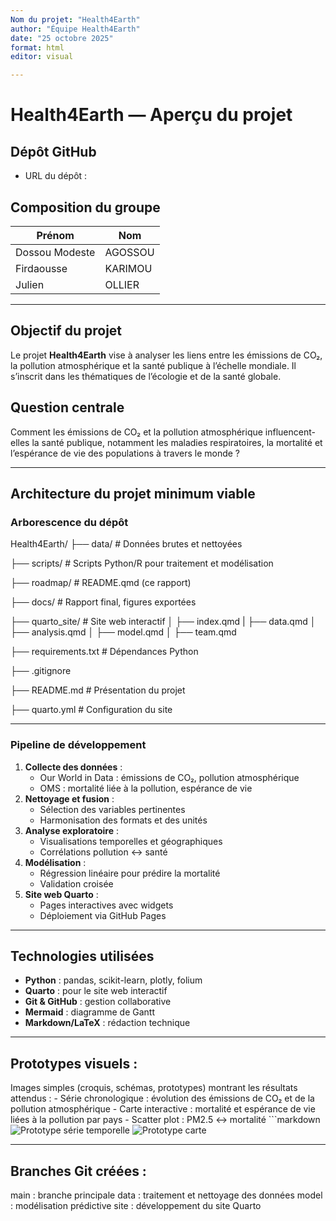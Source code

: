 ```yaml
---
Nom du projet: "Health4Earth"
author: "Équipe Health4Earth"
date: "25 octobre 2025"
format: html
editor: visual

---
```


# Health4Earth — Aperçu du projet

## Dépôt GitHub
- URL du dépôt :

## Composition du groupe
| Prénom            | Nom             | 
|-------------------|-----------------|
| Dossou Modeste    | AGOSSOU         | 
| Firdaousse        | KARIMOU         | 
| Julien            | OLLIER          | 

---

## Objectif du projet
Le projet **Health4Earth** vise à analyser les liens entre les émissions de CO₂, la pollution atmosphérique et 
la santé publique à l’échelle mondiale. Il s’inscrit dans les thématiques de l’écologie et de la santé globale.

## Question centrale
Comment les émissions de CO₂ et la pollution atmosphérique influencent-elles la santé publique, notamment les maladies 
respiratoires, la mortalité et l'espérance de vie des populations à travers le monde ?

---

## Architecture du projet minimum viable
### Arborescence du dépôt
Health4Earth/ 
├── data/ # Données brutes et nettoyées

├── scripts/ # Scripts Python/R pour traitement et modélisation 

├── roadmap/ # README.qmd (ce rapport) 

├── docs/ # Rapport final, figures exportées

├── quarto_site/ # Site web interactif 
│ ├── index.qmd
| ├── data.qmd 
│ ├── analysis.qmd 
│ ├── model.qmd 
│ ├── team.qmd 

├── requirements.txt # Dépendances Python 

├── .gitignore 

├── README.md # Présentation du projet

├── quarto.yml # Configuration du site

---

### Pipeline de développement
1. **Collecte des données** :
   - Our World in Data : émissions de CO₂, pollution atmosphérique
   - OMS : mortalité liée à la pollution, espérance de vie

2. **Nettoyage et fusion** :
   - Sélection des variables pertinentes
   - Harmonisation des formats et des unités

3. **Analyse exploratoire** :
   - Visualisations temporelles et géographiques
   - Corrélations pollution ↔ santé

4. **Modélisation** :
   - Régression linéaire pour prédire la mortalité
   - Validation croisée

5. **Site web Quarto** :
   - Pages interactives avec widgets
   - Déploiement via GitHub Pages

---

## Technologies utilisées
- **Python** : pandas, scikit-learn, plotly, folium
- **Quarto** : pour le site web interactif
- **Git & GitHub** : gestion collaborative
- **Mermaid** : diagramme de Gantt
- **Markdown/LaTeX** : rédaction technique

---

## Prototypes visuels :
Images simples (croquis, schémas, prototypes) montrant les résultats attendus :
- Série chronologique : évolution des émissions de CO₂ et de la pollution atmosphérique
- Carte interactive : mortalité et espérance de vie liées à la pollution par pays
- Scatter plot : PM2.5 ↔ mortalité
```markdown
![Prototype série temporelle](../docs/prototype_temps.jpg)
![Prototype carte](../docs/prototype_carte.jpg)

---

## Branches Git créées :
main : branche principale
data : traitement et nettoyage des données
model : modélisation prédictive
site : développement du site Quarto
